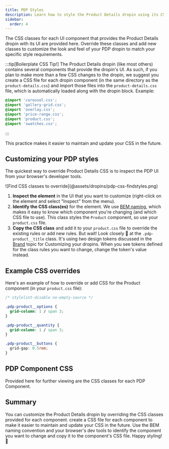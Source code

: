 ```yaml
---
title: PDP Styles
description: Learn how to style the Product Details dropin using its CSS classes.
sidebar:
  order: 4
---
```




The CSS classes for each UI component that provides the Product Details dropin with its UI are provided here. Override these classes and add new classes to customize the look and feel of your PDP dropin to match your specific style requirements.

:::tip[Boilerplate CSS Tip!]
The Product Details dropin (like most others) contains several components that provide the dropin's UI. As such, if you plan to make more than a few CSS changes to the dropin, we suggest you create a CSS file for each dropin component (in the same directory as the `product-details.css`) and import those files into the `product-details.css` file, which is automatically loaded along with the dropin block. Example:

```css title="product-details.css"
@import 'carousel.css';
@import 'gallery-grid.css';
@import 'overlay.css';
@import 'price-range.css';
@import 'product.css';
@import 'swatches.css';
```

:::

This practice makes it easier to maintain and update your CSS in the future.

## Customizing your PDP styles

The quickest way to override Product Details CSS is to inspect the PDP UI from your browser's developer tools.

<Diagram caption="Find CSS classes to override.">
  ![Find CSS classes to override](@assets/dropins/pdp-css-findstyles.png)
</Diagram>

<Callouts>

1. **Inspect the element** in the UI that you want to customize (right-click on the element and select "Inspect" from the menu).
1. **Identify the CSS class(es)** for the element. We use [BEM naming](https://getbem.com/naming/), which makes it easy to know which component you're changing (and which CSS file to use). This class styles the `Product` component, so use your `product.css` file.
1. **Copy the CSS class** and add it to your `product.css` file to override the existing rules or add new rules. But wait! Look closely 🧐 at the `.pdp-product__title` class. It's using two design tokens discussed in the [Brand](/developer/commerce/storefront/customize/brand/) topic for Customizing your dropins. When you see tokens defined for the class rules you want to change, change the token's value instead.

</Callouts>

## Example CSS overrides

Here's an example of how to override or add CSS for the Product component (in your `product.css` file):

```css title="product.css" {"Overrides for existing Product styles":2}
/* stylelint-disable no-empty-source */

.pdp-product__options {
  grid-column: 1 / span 3;
}

.pdp-product__quantity {
  grid-column: 1 / span 3;
}

.pdp-product__buttons {
  grid-gap: 0.5rem;
}
```

## PDP Component CSS

Provided here for further viewing are the CSS classes for each PDP Component.

<CodeImport code={product} title="Product.css" lang="css" frame="none" />

<CodeImport code={carousel} title="Carousel.css" lang="css" frame="none" />

<CodeImport code={galleryGrid} title="GalleryGrid.css" lang="css" frame="none" />

<CodeImport code={overlay} title="Overlay.css" lang="css" frame="none" />

<CodeImport code={priceRange} title="PriceRange.css" lang="css" frame="none" />

<CodeImport code={swatches} title="Swatches.css" lang="css" frame="none" />

## Summary

You can customize the Product Details dropin by overriding the CSS classes provided for each component. create a CSS file for each component to make it easier to maintain and update your CSS in the future. Use the BEM naming convention and your browser's dev tools to identify the component you want to change and copy it to the component's CSS file. Happy styling! 🎨
